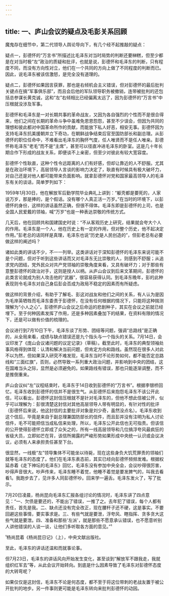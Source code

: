 ```yaml
---
---
---
```

title: 一、庐山会议的疑点及毛彭关系回顾
---



魔鬼存在细节中，第二代领导人舆论导向下，有几个经不起推敲的疑点：

疑点一，彭德怀的“万言书”所描述比毛泽东对当时局势的判断还要榊糕，但至少都是在对当时极“左”政治的质疑和批评，也就是说，彭德怀和毛泽东的判断，只有程度不同，而没有方向性对立，他们在一个共同的方向上做了不同程度的判断而已。因此，说毛泽东被该信激怒，是完全没有道理的。

疑点二，彭德怀如果因言获罪，那也是右倾机会主义错误，但对彭德怀的最后批判关键点在搞“军事俱乐部”，而且会后他的军队领导职务被撤销，连带被批判的还包括总参谋长黄克诚，这和“左”右倾相比已经偏离太远了，因为彭德怀的“万言书”中压根就没涉及军事。

彭德怀和毛泽东是一对长期共事的革命战友，又因为各自强烈的个性而不是很合得来，他们之间在长期的革命斗争中虽难免恩恩怨怨，甚至不少误会，但因为共同的理想和彼此都对中国革命所作的贡献，而能放下私人好恶，相安无事。彭德怀因为支持毛泽东抗美援朝并立下奇功，在朝鲜战争结束后官至国防部长和副总理。从彭德怀的职位任命中，不难看出毛泽东的胸怀气度，任人唯贤而不是任人唯亲。彭德怀称毛泽东“老毛”而不是“主席”，甚至可以径直冲进毛泽东的卧室。这是几十年长期合作下形成的战友关系，即便谈不上亲密，但至少对彼此有较大宽容度。

彭德怀个性耿直，这种个性令远距离的人们有好感，但却让靠近的人不舒服。尤其是在政治环境下，高层领导人言谈的影响力决定了，耿直有时候具有极大破坏力，对自己还是对他人都可能带来负面影响。就拿彭德怀对党和国家最高领导人的毛泽东有关的谈话，简单罗列如下：

1959年1月30日，他在解放军后勤学院毕业典礼上讲到：“躯壳都是要死的，人家说万岁，那是捧的，是个假话。没有哪个人真正活一万岁。”在当时的环境下，以彭德怀的身份，这样的讲话虽然正确，但很不得体。毛泽东即是彭德怀的上司，也是全国人民爱戴的领袖，喊“万岁”也是一种表达崇敬的传统方式。

几天后，他在回顾共和国建国史时说：“不从客观历史上研究，结果就会夸大个人的作用。毛泽东是一个人，他在历史上有一定的作用，但对整个历史，他不起决定作用。”彭老总的话同样是真理，毛泽东也说“历史是人民创造的”，但彭老总有必要做这样的阐述吗？

诸如此类的讲话不少，不一一列举。这类讲话对于深知彭德怀的毛泽东来说可能不是个问题，但对于听到这些讲话而又对毛泽东无比崇敬的人，则感到不舒服；从追求党内团结，党外民众对共产党领袖的崇敬角度来看，又具有破坏力；对于那些有意整彭德怀的政治对手，这则是授人以柄。从庐山会议到后来文革期间，彭德怀的此类言论就成为别人攻击他的“武器”，很容易获得认同。到毛泽东晚年，彭的此种表现则令毛泽东对自己身后彭会否成为政局不稳定的因素而有所疑虑。

做这样的背景介绍，有助于了解毛、彭这对战友和他们之间的关系，有人认为是因为毛岸英牺牲而毛泽东委责于彭德怀，在没有任何根据的情况下，只能将这种揣测理解为“小人之心”。彭德怀庐山会议之后命运的悲剧种子，其实在会议之前就已经埋下。至于何种因素发挥了作用，还是多种因素叠加下的结果，在资料有限的情况下，还是可以做有价值的梳理的。

会议进行到7月10日下午，毛泽东谈了形势、团结等问题，强调“总路线”是正确的，从全局来看，成绩与缺点错误还是九个指头与一个指头的关系。7月14日，会议印发了《庞山会议诸问题的议定记录》（草稿）。截至此时，毛泽东的典型领袖处事风格得到体现：认清和解决当前问题，但肯定方向和路线。虽然现在很多人对此不以为然，但如果深入研究不难发现，毛泽东当时不论形势如何，都不能否定总路线和“三面红旗”，否则，必然导致一系列重大政治问题，并影响到中央的团结，这在国难当头之际，显然是必须避免的。如果路线有错误，那也只能逐渐调整，而不是推倒重来。

庐山会议纠“左”议程结束时，毛泽东于14日收到彭德怀的“万言书”。根据李银桥回忆，毛泽东收到彭德怀的信并不是很生气。从彭德怀后来抱怨毛泽东不该公开此信，可以看出，彭德怀这封信压根就不是针对毛泽东的，但他不想此信被公开，似乎可以理解为：彭很清楚这封信对其他高层领导人带有明显的，有针对性的批评（彭德怀后来说，他这封信的主要批评对象是刘少奇，虽然没点名）。毛泽东收到这个信后，毕竟是来自于副总理兼国防部长的信件，而且彭并没有注明为私人讨论信件，毛不可能把信当成私信来处理，所以，毛泽东公开此信也无可指责。但该信的公开使得彭德怀立即成了众矢之的，所有一线高层领导和几位搞浮夸风最疯狂的省级大员，立即如芒在背，该信所揭露的严峻形势如果形成中央统一认识或会议决议，必须有人来承担责任甚至下台。

很显然，一线极“左”领导集体不可能坐以待毙，现在这些身负大饥荒罪责的领袖们就等毛泽东的态度了。他们在毛泽东表态前，其实已经向彭德怀频频发难。根据权延赤着《走下神坛的毛泽东》回忆，毛泽东没有参加中央全会，会议吵得很厉害，吵得声音很大。吵声传来，毛泽东睡不着觉，他睡不着觉是要发脾气的，叫我去看看1。我跑步去了，见许多人同彭德怀吵。回来学一遍舌。毛泽东发火了，写了批示。

7月20日凌晨，杨尚昆向毛泽东汇报各组讨论的情况时，毛泽东讲了四点意见：“一、欠债是要还的，不能出了错误，一推了之。去年犯了错误，每个人都有责任，首先是我。二、缺点还没有完全改正，现在腰杆子还不硬，这是事实。不要回避这些事情，要实事求是。三、有些气就是要泄，浮夸风、瞎指挥、贪多贪大这些气就是要泄。四、准备和那些'左派'，就是那些不愿意承认错误，也不愿意听别人讲他错误的人谈一谈，让他们多听取各方面的意见。”¹

¹杨尚昆着《杨尚昆日记》（上），中央文献出版社。

至此，毛泽东的讲话还温和而就事论事。

但7月23日，毛泽东的讲话风向开始发生变化，甚至谈到“解放军不跟我走，我就组织红军去”等，从此会议开始转向。到底是什么因素导致了毛泽东对彭德怀态度的大转弯呢？

如果仅仅是这封信，毛泽东不论是何态度，都不至于将这位带刺的老战友置于被公开批判的地步。另一件事则更可能是毛泽东转向来批判彭德怀的动因。